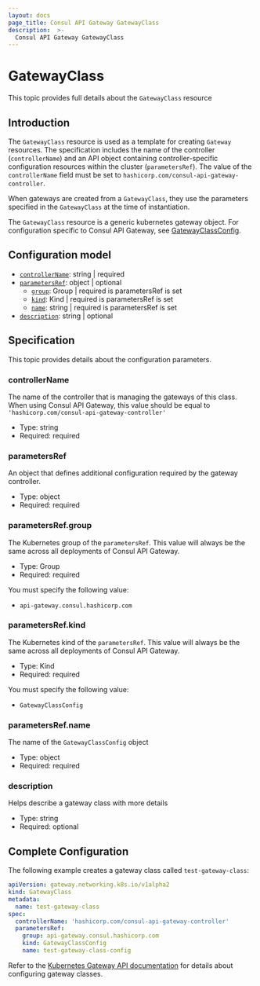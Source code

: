 ```yaml
---
layout: docs
page_title: Consul API Gateway GatewayClass
description:  >-
  Consul API Gateway GatewayClass
---
```


# GatewayClass

This topic provides full details about the `GatewayClass` resource

## Introduction

The `GatewayClass` resource is used as a template for creating `Gateway` resources.
The specification includes the name of the controller (`controllerName`) and an API object containing controller-specific configuration resources within the cluster (`parametersRef`).
The value of the `controllerName` field must be set to `hashicorp.com/consul-api-gateway-controller`.

When gateways are created from a `GatewayClass`, they use the parameters specified in the `GatewayClass` at the time of instantiation.

The `GatewayClass` resource is a generic kubernetes gateway object. For configuration specific to Consul API Gateway, see [GatewayClassConfig](/docs/api-gateway/configuration/gatewayclassconfig).

## Configuration model

* [`controllerName`](#controllername): string | required
* [`parametersRef`](#parametersref): object | optional
  * [`group`]([#parametersref-group): Group | required is parametersRef is set
  * [`kind`](#parametersref-kind): Kind | required is parametersRef is set
  * [`name`](#parametersref-name): string | required is parametersRef is set
* [`description`](#description): string | optional

## Specification

This topic provides details about the configuration parameters.

### controllerName
The name of the controller that is managing the gateways of this class. When using Consul API Gateway, this value should be equal to `'hashicorp.com/consul-api-gateway-controller'`
* Type: string
* Required: required

### parametersRef
An object that defines additional configuration required by the gateway controller.
* Type: object
* Required: required

### parametersRef.group
The Kubernetes group of the `parametersRef`. This value will always be the same across all deployments of Consul API Gateway.
* Type: Group
* Required: required

You must specify the following value:
* `api-gateway.consul.hashicorp.com`

### parametersRef.kind
The Kubernetes kind of the `parametersRef`. This value will always be the same across all deployments of Consul API Gateway.
* Type: Kind
* Required: required

You must specify the following value:
* `GatewayClassConfig`

### parametersRef.name
The name of the `GatewayClassConfig` object
* Type: object
* Required: required

### description
Helps describe a gateway class with more details
* Type: string
* Required: optional

## Complete Configuration
The following example creates a gateway class called `test-gateway-class`:

<CodeBlockConfig filename="gateway.yaml">

  ```yaml
  apiVersion: gateway.networking.k8s.io/v1alpha2
  kind: GatewayClass
  metadata:
    name: test-gateway-class
  spec:
    controllerName: 'hashicorp.com/consul-api-gateway-controller'
    parametersRef:
      group: api-gateway.consul.hashicorp.com
      kind: GatewayClassConfig
      name: test-gateway-class-config
```
</CodeBlockConfig>

Refer to the [Kubernetes Gateway API documentation](https://gateway-api.sigs.k8s.io/v1alpha2/references/spec/#gateway.networking.k8s.io/v1alpha2.GatewayClass) for details about configuring gateway classes.


